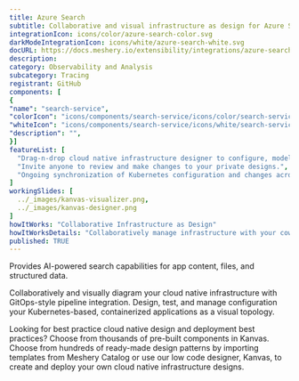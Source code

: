 ```yaml
---
title: Azure Search
subtitle: Collaborative and visual infrastructure as design for Azure Search
integrationIcon: icons/color/azure-search-color.svg
darkModeIntegrationIcon: icons/white/azure-search-white.svg
docURL: https://docs.meshery.io/extensibility/integrations/azure-search
description: 
category: Observability and Analysis
subcategory: Tracing
registrant: GitHub
components: [
{
"name": "search-service",
"colorIcon": "icons/components/search-service/icons/color/search-service-color.svg",
"whiteIcon": "icons/components/search-service/icons/white/search-service-white.svg",
"description": "",
}]
featureList: [
  "Drag-n-drop cloud native infrastructure designer to configure, model, and deploy your workloads.",
  "Invite anyone to review and make changes to your private designs.",
  "Ongoing synchronization of Kubernetes configuration and changes across any number of clusters."
]
workingSlides: [
  ../_images/kanvas-visualizer.png,
  ../_images/kanvas-designer.png
]
howItWorks: "Collaborative Infrastructure as Design"
howItWorksDetails: "Collaboratively manage infrastructure with your coworkers synchronously sharing the same designs."
published: TRUE
---
```

<p>
Provides AI-powered search capabilities for app content, files, and structured data.
</p>
<p>
    Collaboratively and visually diagram your cloud native infrastructure with GitOps-style pipeline integration. Design, test, and manage configuration your Kubernetes-based, containerized applications as a visual topology.
</p>
<p>
    Looking for best practice cloud native design and deployment best practices? Choose from thousands of pre-built components in Kanvas. Choose from hundreds of ready-made design patterns by importing templates from Meshery Catalog or use our low code designer, Kanvas, to create and deploy your own cloud native infrastructure designs.
</p>
